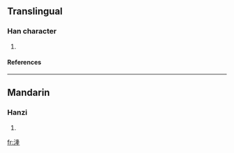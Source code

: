 ==Translingual==
===Han character===
{{Han char|rn=85|rad=水|as=09|sn=12|four=|canj=水竹水一 (EHEM)}}
# {{defn|Han|sort=水09}}
====References====
{{Han ref|kx=0638.170|dkj=17875|hdz=31683.040|uh=6E70|ud=28272}}

----
==Mandarin==
===Hanzi===
{{cmn-hanzi|pin=[[lóng]] (long2), [[zhūn]] (zhun1)|wg=lung<sup>2</sup>, chun<sup>1</sup>}}
# {{defn|Mandarin}}

[[fr:湰]]